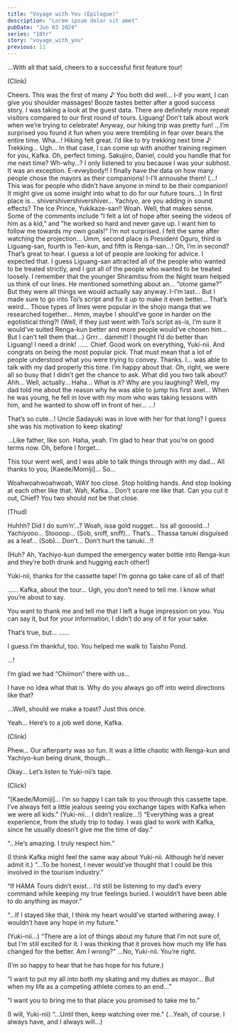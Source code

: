 ```yaml
---
title: "Voyage with You (Epilogue)"
description: "Lorem ipsum dolor sit amet"
pubDate: "Jun 03 2024"
series: "18tr"
story: "voyage_with_you"
previous: 11
---
```



<Location name="HAMA House - Dining Room" />

<Bubble character="MC">
…With all that said, cheers to a successful first feature tour!
</Bubble>

(Clink)

<Bubble character="Yukikaze">
Cheers.
</Bubble>

<Bubble character="Kafka">
This was the first of many ♪
</Bubble>

<Bubble character="Renga">
You both did well… I-if you want, I can give you shoulder massages!
</Bubble>

<Bubble character="Ten">
Booze tastes better after a good success story.
</Bubble>

<Bubble character="Liguang">
I was taking a look at the guest data. There are definitely more repeat visitors compared to our first round of tours.
</Bubble>

<Bubble character="Renga">
Liguang! Don’t talk about work when we’re trying to celebrate! Anyway, our hiking trip was pretty fun!
</Bubble>

<Bubble character="Liguang">
…I’m surprised you found it fun when you were trembling in fear over bears the entire time.
</Bubble>

<Bubble character="Renga">
Wha…!
</Bubble>

<Bubble character="Kafka">
Hiking felt great. I’d like to try trekking next time ♪
</Bubble>

<Bubble character="Ten">
Trekking… Ugh…
</Bubble>

<Bubble character="Yukikaze">
In that case, I can come up with another training regimen for you, Kafka.
</Bubble>

<Bubble character="Kafka">
Oh, perfect timing. Sakujiro, Daniel, could you handle that for me next time?
</Bubble>

<Bubble character="Yukikaze">
Wh-why…?
</Bubble>

<Bubble character="Kafka">
I only listened to you because I was your subhost. It was an exception.
</Bubble>

<Bubble character="Yachiyo">
E-evwybody!! I finally have the data on how many people chose the mayors as their companions! I-I’ll annoushe them!
</Bubble>

<Bubble character="MC">
(...! This was for people who didn’t have anyone in mind to be their companion! It might give us some insight into what to do for our future tours…)
</Bubble>

<Bubble character="Yachiyo">
In first place is… shivershivershivershiver…
</Bubble>

<Bubble character="Kafka">
Yachiyo, are you adding in sound effects?
</Bubble>

<Bubble character="Yachiyo">
The Ice Prince, Yukikaze-san!!
</Bubble>

<Bubble character="Ten">
Woah. Well, that makes sense.
</Bubble>

<Bubble character="Yachiyo">
Some of the comments include “I felt a lot of hope after seeing the videos of him as a kid,” and “he worked so hard and never gave up. I want him to follow me towards my own goals!”
</Bubble>

<Bubble character="Renga">
I’m not surprised. I felt the same after watching the projection…
</Bubble>

<Bubble character="Yachiyo">
Umm, second place is President Oguro, third is Liguang-san, fourth is Ten-kun, and fifth is Renga-san…!
</Bubble>

<Bubble character="Kafka">
Oh, I’m in second? That’s great to hear. I guess a lot of people are looking for advice.
</Bubble>

<Bubble character="Ten">
I expected that. I guess Liguang-san attracted all of the people who wanted to be treated strictly, and I got all of the people who wanted to be treated loosely.
</Bubble>

<Bubble character="Liguang">
I remember that the younger Shiramitsu from the Night team helped us think of our lines. He mentioned something about an… “otome game?”
</Bubble>

<Bubble character="Kafka">
But they were all things we would actually say anyway.
</Bubble>

<Bubble character="Renga">
I-I’m last… But I made sure to go into Toi’s script and fix it up to make it even better…
</Bubble>

<Bubble character="Yachiyo">
That’s weird… Those types of lines were popular in the shojo manga that we researched together…
</Bubble>

<Bubble character="Renga">
Hmm, maybe I should’ve gone in harder on the egotistical thing?!
</Bubble>

<Bubble character="MC">
(Well, if they just went with Toi’s script as-is, I’m sure it would’ve suited Renga-kun better and more people would’ve chosen him… But I can’t tell them that…)
</Bubble>

<Bubble character="Renga">
Grrr… dammit! I thought I’d do better than Liguang! I need a drink!
</Bubble>

<Bubble character="Liguang">
……
</Bubble>

<Bubble character="Yukikaze">
Chief.
</Bubble>

<Bubble character="MC">
Good work on everything, Yuki-nii. And congrats on being the most popular pick. That must mean that a lot of people understood what you were trying to convey.
</Bubble>

<Bubble character="Yukikaze">
Thanks. I… was able to talk with my dad properly this time. I’m happy about that.
</Bubble>

<Bubble character="MC">
Oh, right, we were all so busy that I didn’t get the chance to ask. What did you two talk about?
</Bubble>

<Bubble character="Yukikaze">
Ahh… Well, actually… Haha…
</Bubble>

<Bubble character="MC">
What is it? Why are you laughing?
</Bubble>

<Bubble character="Yukikaze">
Well, my dad told me about the reason why he was able to jump his first axel… When he was young, he fell in love with my mom who was taking lessons with him, and he wanted to show off in front of her…
</Bubble>

<Bubble character="MC">
…!

That’s so cute…! Uncle Sadayuki was in love with her for that long? I guess she was his motivation to keep skating!
</Bubble>

<Bubble character="Yukikaze">
…Like father, like son.
</Bubble>

<Bubble character="MC">
Haha, yeah. I’m glad to hear that you’re on good terms now.
</Bubble>

<Bubble character="Yukikaze">
Oh, before I forget…

This tour went well, and I was able to talk things through with my dad… All thanks to you, [Kaede/Momiji]... So…
</Bubble>

<Bubble character="Kafka">
Woahwoahwoahwoah, WAY too close. Stop holding hands. And stop looking at each other like that.
</Bubble>

<Bubble character="MC">
Wah, Kafka… Don’t scare me like that.
</Bubble>

<Bubble character="Kafka">
Can you cut it out, Chief? You two should <em>not</em> be that close.
</Bubble>

(Thud)

<Bubble character="Yachiyo">
Huhhh? Did I do sum’n’...? Woah, issa gold nugget… Iss all goooold…!
</Bubble>

<Bubble character="Renga">
Yachiyooo… Stoooop… (Sob, sniff, sniff)... That’s… Thassa tanuki disguised as a leaf… (Sob)... Don’t… Don’t hurt the tanuki…!!

(Huh? Ah, Yachiyo-kun dumped the emergency water bottle into Renga-kun and they’re both drunk and hugging each other!)

Yuki-nii, thanks for the cassette tape! I’m gonna go take care of all of that!
</Bubble>

<Bubble character="Kafka">
……
</Bubble>

<Bubble character="Yukikaze">
Kafka, about the tour…
</Bubble>

<Bubble character="Kafka">
Ugh, you don’t need to tell me. I know what you’re about to say.

You want to thank me and tell me that I left a huge impression on you. You can say it, but for your information, I didn’t do any of it for your sake.
</Bubble>

<Bubble character="Yukikaze">
That’s true, but…
</Bubble>

<Bubble character="Kafka">
……

I guess I’m thankful, too. You helped me walk to Taisho Pond.
</Bubble>

<Bubble character="Yukikaze">
…!

I’m glad we had “Chiimon” there with us…
</Bubble>

<Bubble character="Kafka">
I have no idea what that is. Why do you always go off into weird directions like that?

…Well, should we make a toast? Just this once.
</Bubble>

<Bubble character="Yukikaze">
Yeah… Here’s to a job well done, Kafka.
</Bubble>

(Clink)

<Location name="HAMA House - Single Dorm" />

<Bubble character="MC">
Phew… Our afterparty was so fun. It was a little chaotic with Renga-kun and Yachiyo-kun being drunk, though…

Okay… Let’s listen to Yuki-nii’s tape.

(Click)
</Bubble>

<Bubble character="Yukikaze">
“[Kaede/Momiji]... I’m so happy I can talk to you through this cassette tape. I’ve always felt a little jealous seeing you exchange tapes with Kafka when we were all kids.”
</Bubble>

<Bubble character="MC">
(Yuki-nii… I didn’t realize…!)
</Bubble>

<Bubble character="Yukikaze">
“Everything was a great experience, from the study trip to today. I was glad to work with Kafka, since he usually doesn’t give me the time of day.”

“...He’s amazing. I truly respect him.”
</Bubble>

<Bubble character="MC">
(I think Kafka might feel the same way about Yuki-nii. Although he’d never admit it.)
</Bubble>

<Bubble character="Yukikaze">
“...To be honest, I never would’ve thought that I could be this involved in the tourism industry.”

“If HAMA Tours didn’t exist… I’d still be listening to my dad’s every command while keeping my true feelings buried. I wouldn’t have been able to do anything as mayor.”

“...If I stayed like that, I think my heart would’ve started withering away. I wouldn’t have any hope in my future.”
</Bubble>

<Bubble character="MC">
(Yuki-nii…)
</Bubble>

<Bubble character="Yukikaze">
“There are a lot of things about my future that I’m not sure of, but I’m still excited for it. I was thinking that it proves how much my life has changed for the better. Am I wrong?”
</Bubble>

<Bubble character="MC">
…No, Yuki-nii. You’re right.

(I’m so happy to hear that he has hope for his future.)
</Bubble>

<Bubble character="Yukikaze">
“I want to put my all into both my skating and my duties as mayor… But when my life as a competing athlete comes to an end…”

“I want you to bring me to that place you promised to take me to.”
</Bubble>

<Bubble character="MC">
(I will, Yuki-nii)
</Bubble>

<Bubble character="Yukikaze">
“...Until then, keep watching over me.”
</Bubble>

<Bubble character="MC">
(...Yeah, of course. I always have, and I always will…)
</Bubble>
